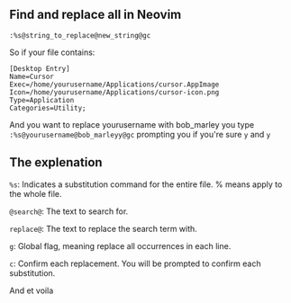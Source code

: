 ## Find and replace all in Neovim

```vim title='neovim'
:%s@string_to_replace@new_string@gc
```

So if your file contains:

```vim
[Desktop Entry]
Name=Cursor
Exec=/home/yourusername/Applications/cursor.AppImage
Icon=/home/yourusername/Applications/cursor-icon.png
Type=Application
Categories=Utility;
```

And you want to replace yourusername with bob_marley you type `:%s@yourusername@bob_marleyy@gc` prompting you if you're sure `y` and `y`

## The explenation

`%s`: Indicates a substitution command for the entire file. % means apply to the whole file.

`@search@`: The text to search for.

`replace@`: The text to replace the search term with.

`g`: Global flag, meaning replace all occurrences in each line.

`c`: Confirm each replacement. You will be prompted to confirm each substitution.

And et voila
